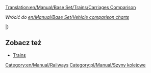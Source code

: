 [[Translation:en/Manual/Base Set/Trains/Carriages Comparison]]

''Wrócić do [[en/Manual/Base Set/Vehicle comparison charts]]''{{en/-right}}

<!--{{TrainCarriageHeader}}-->{{pl/Manual/Base Set/Trains/NagłówekWagonuKolejowego}}

{{en/Manual/Base Set/Trains/TrainCarriageRow|climate=TSR_
|name=[[en/Manual/Base Set/Trains/Armoured Van]] [[File:en/Manual/Base Set/Trains/Armouredvan.png]]
|costGBP=1,494
|costUSD=2,988
|weightEmpty=30
|weightRail=32
|weightMonoRail=33 
|weightMagLev=33
|cargoType=kosztowności/złoto/diamenty
|capacityRail=20 worków
|capacityMonoRail=25 bags
|capacityMagLev=27 bags
}}

{{en/Manual/Base Set/Trains/TrainCarriageRow|
___Y|[[en/Manual/Base Set/Trains/Battery Truck]]|1,148|2,296|18|23|24|25|batteries|22|27|29}}

{{en/Manual/Base Set/Trains/TrainCarriageRow|
___Y|[[en/Manual/Base Set/Trains/Bubble Van]]|1,113|2,226|21|22|22|22|bubbles|20|25|27}}

{{en/Manual/Base Set/Trains/TrainCarriageRow|
___Y|[[en/Manual/Base Set/Trains/Candyfloss Hopper]]|1,042|2,084|20|50|55|57|candyfloss|30 tonnes|35 tonnes|37 tonnes}}

{{en/Manual/Base Set/Trains/TrainCarriageRow|
TS__|[[en/Manual/Base Set/Trains/Coal Car]] [[File:en/Manual/Base Set/Trains/Coaltruck.png]]|1,031|2,062|18|48|53|55|węgiel|30 ton|35 tonnes|37 tonnes}}

{{en/Manual/Base Set/Trains/TrainCarriageRow|___Y|[[en/Manual/Base Set/Trains/Cola Tanker]]|1,066|2,132|24|49|54|56|cola|25,000 litres|30,000 litres|32,000 litres}}

{{en/Manual/Base Set/Trains/TrainCarriageRow|
__R_|[[en/Manual/Base Set/Trains/Copper Ore Hopper]] [[File:en/Manual/Base Set/Trains/Copperorehopper.png]]|1,048|2,096|19|49|54|56|ruda miedzi|30 ton|35 tonnes|37 tonnes}}

{{en/Manual/Base Set/Trains/TrainCarriageRow|
___Y|[[en/Manual/Base Set/Trains/Fizzy Drink Truck]]|1,130|2,260|18|21|21|22|fizzy drinks|25|30|32}}

{{en/Manual/Base Set/Trains/TrainCarriageRow|
_SR_|[[en/Manual/Base Set/Trains/Food Van]] [[File:en/Manual/Base Set/Trains/Foodvan.png]]|1,119|2,238|22|47|52|54|żywność|25 ton|30 tonnes|32 tonnes}}

{{en/Manual/Base Set/Trains/TrainCarriageRow|
__R_|[[en/Manual/Base Set/Trains/Fruit Truck]] [[File:en/Manual/Base Set/Trains/Fruittruck.png]]|1,066|2,132|18|43|48|50|owoc|25 ton|30 tonnes|32 tonnes}}

{{en/Manual/Base Set/Trains/TrainCarriageRow|
TSR_|[[en/Manual/Base Set/Trains/Goods Van]] [[File:en/Manual/Base Set/Trains/Goodsvan.png]]|1,113|2,226|21|33|36|37|towary|25 skrzyń|30 crates|32 crates}}

{{en/Manual/Base Set/Trains/TrainCarriageRow|
TSR_|[[en/Manual/Base Set/Trains/Grain Hopper]] [[File:en/Manual/Base Set/Trains/Grainhopper.png]]|1,066|2,132|19|49|54|56|ziarno|30 tonnes|35 tonnes|37 tonnes}}

{{en/Manual/Base Set/Trains/TrainCarriageRow|
T___|[[en/Manual/Base Set/Trains/Iron Ore Hopper]] [[File:en/Manual/Base Set/Trains/Ironorehopper.png]]|1,048|2,096|19|49|54|56|ruda żelaza|30 ton|35 tonnes|37 tonnes}}

{{en/Manual/Base Set/Trains/TrainCarriageRow|
TS__|[[en/Manual/Base Set/Trains/Livestock Van]] [[File:en/Manual/Base Set/Trains/Livestockvan.png]]|1,125|2,250|20|24|25|26|żywiec|25 sztuk|30 items|32 items}}

{{en/Manual/Base Set/Trains/TrainCarriageRow|
TSRY|[[en/Manual/Base Set/Trains/Mail Van]] [[File:en/Manual/Base Set/Trains/Mailvan.png]]|1,335|2,670|21|28|29|30|poczta|30 toreb|35 bags|37 bags}}

{{en/Manual/Base Set/Trains/TrainCarriageRow|
TSR_|[[en/Manual/Base Set/Trains/Oil Tanker]] [[File:en/Manual/Base Set/Trains/Oiltanker car.png]]|1,171|2,342|24|54|59|61|nafta|30,000|35,000|37,000 litrów}}

{{en/Manual/Base Set/Trains/TrainCarriageRow|
_S__|[[en/Manual/Base Set/Trains/Paper Truck]] [[File:en/Manual/Base Set/Trains/Papertruck.png]]|1,148|2,296|18|38|43|45|papier|20 ton|25 tonnes|27 tonnes}}

{{en/Manual/Base Set/Trains/TrainCarriageRow|
TSRY|[[en/Manual/Base Set/Trains/Passenger Carriage]] [[File:en/Manual/Base Set/Trains/Passengercarriage.png]]|1,447|2,894|25|27|27|27|pasażerowie|40|45|47}}

{{en/Manual/Base Set/Trains/TrainCarriageRow|
___Y|[[en/Manual/Base Set/Trains/Plastic Truck]]|1,119|2,238|18|48|53|55|plastic|30,000 litres|35,000 litres|37,000 litres}}

{{en/Manual/Base Set/Trains/TrainCarriageRow|
__R_|[[en/Manual/Base Set/Trains/Rubber Truck]] [[File:en/Manual/Base Set/Trains/Rubbertruck.png]]|1,083|2,166|19|40|45|47|kauczuk|21,000 litrów|26,000 litrów|28,000 litrów}}

{{en/Manual/Base Set/Trains/TrainCarriageRow|
T___|[[en/Manual/Base Set/Trains/Steel Truck]] [[File:en/Manual/Base Set/Trains/Steeltruck.png]]|1,148|2,296|18|38|43|45|stal|20 ton|25 ton|27 ton}}

{{en/Manual/Base Set/Trains/TrainCarriageRow|
___Y|[[en/Manual/Base Set/Trains/Sugar Truck]]|1,031|2,062|19|49|54|56|sugar|30 tonnes|35 tonnes|37 tonnes}}

{{en/Manual/Base Set/Trains/TrainCarriageRow|
___Y|[[en/Manual/Base Set/Trains/Sweet Van]]|1,060|2,120|21|28|30|31|sweets|25 bags|30 bags|32 bags}}

{{en/Manual/Base Set/Trains/TrainCarriageRow|
___Y|[[en/Manual/Base Set/Trains/Toffee Hopper]]|1,125|2,250|20|50|55|57|toffee|30 tonnes|35 tonnes|37 tonnes}}

{{en/Manual/Base Set/Trains/TrainCarriageRow|
___Y|[[en/Manual/Base Set/Trains/Toy Van]]|1,072|2,144|21|23|24|24|toys|20|25|27}}

{{en/Manual/Base Set/Trains/TrainCarriageRow|
__R_|[[en/Manual/Base Set/Trains/Water Tanker]] [[File:en/Manual/Base Set/Trains/Watertanker.png]]|1,166|2,332|25|50|55|57|woda|25,000 litrów|30,000 litrów|32,000 litrów}}

{{en/Manual/Base Set/Trains/TrainCarriageRow|
TSR_|[[en/Manual/Base Set/Trains/Wood Truck]] [[File:en/Manual/Base Set/Trains/Woodtruck.png]]|1,060|2,120|16|46|51|53|drewno|30 ton|35 ton|37 ton}}

|}

==Zobacz też==
* [[pl/Manual/Pociągi#lista-lokomotyw-i-wagonow|Trains]]

[[Category:en/Manual/Railways]][[Category:pl/Manual/Szyny kolejowe]]